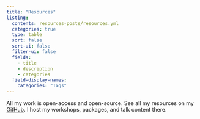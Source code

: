 ```yaml
---
title: "Resources"
listing: 
  contents: resources-posts/resources.yml
  categories: true
  type: table
  sort: false
  sort-ui: false
  filter-ui: false
  fields: 
    - title
    - description
    - categories
  field-display-names: 
    categories: "Tags"
---
```


All my work is open-access and open-source. See all my resources on my [GitHub](https://github.com/QuinnAsena). I host my workshops, packages, and talk content there.

